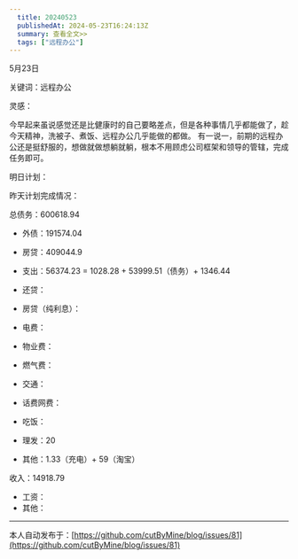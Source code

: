 ```yaml
---
  title: 20240523
  publishedAt: 2024-05-23T16:24:13Z
  summary: 查看全文>>
  tags: ["远程办公"]
---
```


5月23日

关键词：远程办公

灵感：

今早起来虽说感觉还是比健康时的自己要略差点，但是各种事情几乎都能做了，趁今天精神，洗被子、煮饭、远程办公几乎能做的都做。
有一说一，前期的远程办公还是挺舒服的，想做就做想躺就躺，根本不用顾虑公司框架和领导的管辖，完成任务即可。

明日计划：

昨天计划完成情况：

总债务：600618.94
- 外债：191574.04
- 房贷：409044.9

- 支出：56374.23 = 1028.28 + 53999.51（债务）+ 1346.44
- 还贷：
- 房贷（纯利息）：
- 电费：
- 物业费：
- 燃气费：
- 交通：
- 话费网费：
- 吃饭：
- 理发：20
- 其他：1.33（充电）+ 59（淘宝）

收入：14918.79
- 工资：
- 其他：


---
本人自动发布于：[https://github.com/cutByMine/blog/issues/81](https://github.com/cutByMine/blog/issues/81)
